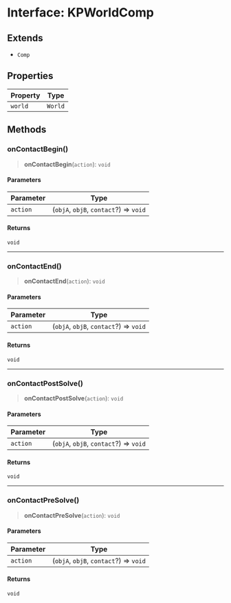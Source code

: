 # Interface: KPWorldComp

## Extends

- `Comp`

## Properties

| Property | Type |
| ------ | ------ |
| `world` | `World` |

## Methods

### onContactBegin()

> **onContactBegin**(`action`): `void`

#### Parameters

| Parameter | Type |
| ------ | ------ |
| `action` | (`objA`, `objB`, `contact`?) => `void` |

#### Returns

`void`

***

### onContactEnd()

> **onContactEnd**(`action`): `void`

#### Parameters

| Parameter | Type |
| ------ | ------ |
| `action` | (`objA`, `objB`, `contact`?) => `void` |

#### Returns

`void`

***

### onContactPostSolve()

> **onContactPostSolve**(`action`): `void`

#### Parameters

| Parameter | Type |
| ------ | ------ |
| `action` | (`objA`, `objB`, `contact`?) => `void` |

#### Returns

`void`

***

### onContactPreSolve()

> **onContactPreSolve**(`action`): `void`

#### Parameters

| Parameter | Type |
| ------ | ------ |
| `action` | (`objA`, `objB`, `contact`?) => `void` |

#### Returns

`void`
